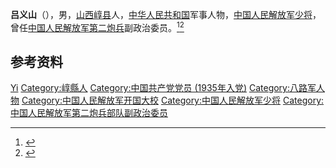 '''吕义山'''（{{bd|1912年||1991年}}），男，[[山西|山西]][[崞县|崞县]]人，[[中华人民共和国|中华人民共和国]]军事人物，[[中国人民解放军少将|中国人民解放军少将]]，曾任[[中国人民解放军第二炮兵|中国人民解放军第二炮兵]]副政治委员。<ref>{{Cite book|title=中国抗日战争人物大词典|author=刘景泉主编; 沈久泉, 王凯捷, 李卓副主编|publisher=天津大学出版社|year=1999|isbn=|location=|pages=}}</ref><ref>{{Cite book|title=中华军事人物大辞典|author=吴如蒿著; 陈策才, 张光彩, 赵功德等副主编|publisher=新华出版社|year=1989|isbn=|location=北京|pages=}}</ref>

== 参考资料 ==
{{reflist}}

{{中国人物小作品}}

{{Authority control}}
{{DEFAULTSORT:Lv吕}}
[[Category:吕姓|Yi]]
[[Category:崞縣人|Category:崞縣人]]
[[Category:中国共产党党员_(1935年入党)|Category:中国共产党党员 (1935年入党)]]
[[Category:八路军人物|Category:八路军人物]]
[[Category:中国人民解放军开国大校|Category:中国人民解放军开国大校]]
[[Category:中国人民解放军少将|Category:中国人民解放军少将]]
[[Category:中国人民解放军第二炮兵部队副政治委员|Category:中国人民解放军第二炮兵部队副政治委员]]